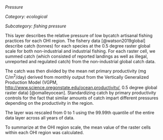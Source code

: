 *Pressure*

*Category: ecological*

*Subcategory: fishing pressure*

This layer describes the relative pressure of low bycatch artisanal fishing practices for each OHI region. The fishery data [@watson2019global] describe catch (tonnes) for each species at the 0.5 degree raster global scale for both non-industrial and industrial fishing. For each raster cell, we summed catch (which consisted of reported landings as well as illegal, unreported and regulated catch) from the non-industrial global catch data.  

The catch was then divided by the mean net primary productivity (mg C/m^2^/day) derived from monthly output from the Vertically Generalized Production Model (VGPM,  [http://www.science.oregonstate.edu/ocean.productivity/](http://www.science.oregonstate.edu/ocean.productivity/), 0.5 degree global raster data) [@omalleyocean]. Standardizing catch by primary productivity controls for the fact that similar amounts of catch impart different pressures depending on the productivity in the region. 

The layer was rescaled from 0 to 1 using the 99.99th quantile of the entire data layer across all years of data.  

To summarize at the OHI region scale, the mean value of the raster cells within each OHI region was calculated.
